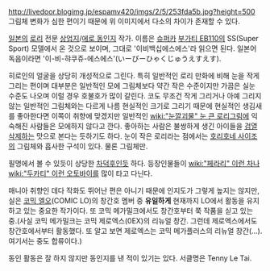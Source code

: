 http://livedoor.blogimg.jp/espamv420/imgs/2/5/253fda5b.jpg?height=500
그림체 변화가 심한 편이기 때문에 위 이미지에서 다소의 차이가 존재할 수 있다.

[[일본]]의 [[로리]] 전문 [[상업지]]/[[에로 동인지]] 작가. 이름은 [[슈퍼카]] [[부가티 EB110]]의 SS(Super Sport) 모델에서 온 것으로 보이며, 그대로 '이비백십에스에스'라 읽으면 된다. 일본어 독음이라면 '이-비-햐쿠쥬-에스에스'(いーびーひゃくじゅうえすえす).

히로인의 얼굴을 상당히 개성적으로 그린다. 특히 일반적인 로리 만화에 비해 눈을 작게 그리는 편이며 대부분은 일반적인 모에 그림체보다 약간 작은 수준이지만 가끔은 실눈 수준도 나오며 이럴 경우 호불호가 많이 갈린다. 코도 무조건 작게 그리거나 아예 그리지 않는 일반적인 그림체와는 다르게 나름 현실적인 크기로 그리기 때문에 현실적인 생김새를 좋아한다면 이쪽이 취향에 맞겠지만 일반적인 [[wiki:"눈깔괴물" 눈 큰 로리]]그림에 익숙해진 사람들은 모에하지 않다고 깐다. 좋아하는 사람은 불쌍하게 생긴 아이들을 [[검열삭제]]하는 맛으로 본다는 듯하기도 하다. 눈이 작은 로리라는 점에서는 [[호리호네 사이조]]의 그림체와 흡사한 구석이 있다. 물론 그림체만.

필명에서 볼 수 있듯이 상당한 [[차덕후]]인듯 하다. 등장인물들이 [[wiki:"페라리" 이런 차]]나 [[wiki:"두카티" 이런 오토바이]]를 많이 타고 다닌다.

매니아 취향인 데다 작화도 뛰어난 편은 아니기 때문에 인지도가 그렇게 높지는 않지만, 실은 [[코믹 엘오]](COMIC LO)의 창간호 멤버 중 '''유일하게''' 현재까지 LO에서 활동을 유지하고 있는 중요한 작가이다. 또 코믹 메가밀크에서도 창간호부터 쭉 작품을 싣고 있는 중.(사실 코믹 메가밀크는 코믹 제로엑스(0EX)의 리뉴얼 창간. 그런데 제로엑스에서도 창간호에서부터 활동했다. 또 알고 보면 제로엑스는 코믹 메가플러스의 리뉴얼 창간(…). 여기서는 중도 합류이다.)

동인 활동은 잘 하지 않지만 동인지를 낸 적이 있기는 있다. 서클명은 Tenny Le Tai.
